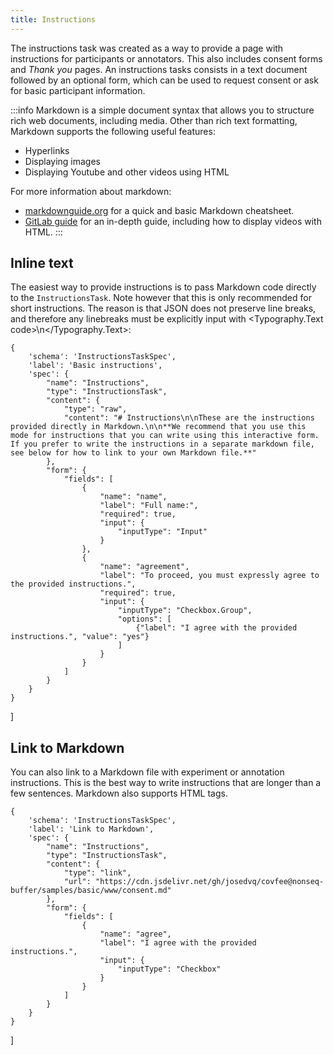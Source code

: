 ```yaml
---
title: Instructions
---
```



The instructions task was created as a way to provide a page with instructions for participants or annotators. This also includes consent forms and *Thank you* pages. An instructions tasks consists in a text document followed by an optional form, which can be used to request consent or ask for basic participant information.

:::info
Markdown is a simple document syntax that allows you to structure rich web documents, including media. Other than rich text formatting, Markdown supports the following useful features:

- Hyperlinks
- Displaying images
- Displaying Youtube and other videos using HTML

For more information about markdown:

- [markdownguide.org](https://www.markdownguide.org/cheat-sheet/) for a quick and basic Markdown cheatsheet.
- [GitLab guide](https://about.gitlab.com/handbook/markdown-guide/) for an in-depth guide, including how to display videos with HTML.
:::

## Inline text

The easiest way to provide instructions is to pass Markdown code directly to the `InstructionsTask`. Note however that this is only recommended for short instructions. The reason is that JSON does not preserve line breaks, and therefore any linebreaks must be explicitly input with <Typography.Text code>\\n</Typography.Text>:

    {
        'schema': 'InstructionsTaskSpec',
        'label': 'Basic instructions',
        'spec': {
            "name": "Instructions",
            "type": "InstructionsTask",
            "content": {
                "type": "raw",
                "content": "# Instructions\n\nThese are the instructions provided directly in Markdown.\n\n**We recommend that you use this mode for instructions that you can write using this interactive form. If you prefer to write the instructions in a separate markdown file, see below for how to link to your own Markdown file.**"
            },
            "form": {
                "fields": [
                    {
                        "name": "name",
                        "label": "Full name:",
                        "required": true,
                        "input": {
                            "inputType": "Input"
                        }
                    },
                    {
                        "name": "agreement",
                        "label": "To proceed, you must expressly agree to the provided instructions.",
                        "required": true,
                        "input": {
                            "inputType": "Checkbox.Group",
                            "options": [
                                {"label": "I agree with the provided instructions.", "value": "yes"}
                            ]
                        }
                    }
                ]
            }
        }
    }
]

<TaskPlayground tasks={playgroundTasks} />

## Link to Markdown

You can also link to a Markdown file with experiment or annotation instructions. This is the best way to write instructions that are longer than a few sentences. Markdown also supports HTML tags.

    {
        'schema': 'InstructionsTaskSpec',
        'label': 'Link to Markdown',
        'spec': {
            "name": "Instructions",
            "type": "InstructionsTask",
            "content": {
                "type": "link",
                "url": "https://cdn.jsdelivr.net/gh/josedvq/covfee@nonseq-buffer/samples/basic/www/consent.md"
            },
            "form": {
                "fields": [
                    {
                        "name": "agree",
                        "label": "I agree with the provided instructions.",
                        "input": {
                            "inputType": "Checkbox"
                        }
                    }
                ]
            }
        }
    }
]

<TaskPlayground tasks={playgroundTasks2} />
